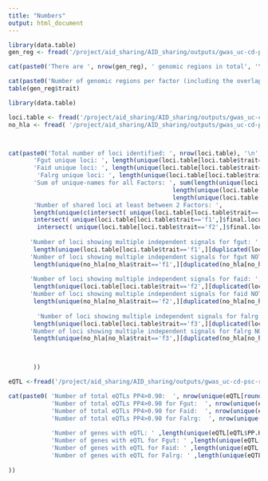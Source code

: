 ```yaml
---
title: "Numbers"
output: html_document
---
```



```r
library(data.table)
gen_reg <- fread('/project/aid_sharing/AID_sharing/outputs/gwas_uc-cd-psc-ra-sle-t1d-jia-asthma-derma/08_genes_and_pathways/factor_loci_moloc_closest_gene_info.txt', data.table = F) 

cat(paste0('There are ', nrow(gen_reg), ' genomic regions in total', '\n'))

cat(paste0('Number of genomic regions per factor (including the overlapping ones)'))
table(gen_reg$trait)


```


```r
library(data.table)

loci.table <- fread('/project/aid_sharing/AID_sharing/outputs/gwas_uc-cd-psc-ra-sle-t1d-jia-asthma-derma/08_genes_and_pathways_conditional/loci_table_names_nicola_genes.csv', data.table = F) 
no_hla <- fread( '/project/aid_sharing/AID_sharing/outputs/gwas_uc-cd-psc-ra-sle-t1d-jia-asthma-derma/08_genes_and_pathways_conditional/loci_table_names_nicola_genes_no_HLA.csv', data.table=F)



cat(paste0('Total number of loci identified: ', nrow(loci.table), '\n',
       'Fgut unique loci: ', length(unique(loci.table[loci.table$trait=='f1',]$final.locus)), '\n',
       'Faid unique loci: ', length(unique(loci.table[loci.table$trait=='f2',]$final.locus)), '\n',
        'Falrg unique loci: ', length(unique(loci.table[loci.table$trait=='f3',]$final.locus)), '\n',
       'Sum of unique-names for all Factors: ', sum(length(unique(loci.table[loci.table$trait=='f1',]$final.locus)), 
                                              length(unique(loci.table[loci.table$trait=='f2',]$final.locus)), 
                                              length(unique(loci.table[loci.table$trait=='f3',]$final.locus))), '\n', 
       'Number of shared loci at least between 2 Factors: ', 
       length(unique(c(intersect( unique(loci.table[loci.table$trait=='f1',]$final.locus), unique(loci.table[loci.table$trait=='f2',]$final.locus) ),
       intersect( unique(loci.table[loci.table$trait=='f1',]$final.locus), unique(loci.table[loci.table$trait=='f3',]$final.locus) ),
        intersect( unique(loci.table[loci.table$trait=='f2',]$final.locus), unique(loci.table[loci.table$trait=='f3',]$final.locus) )))), '\n', '\n',
                                                        
      'Number of loci showing multiple independent signals for fgut: ', #f1
       length(unique(loci.table[loci.table$trait=='f1',][duplicated(loci.table[loci.table$trait=='f1',]$final.locus),]$final.locus)), '\n',
      'Number of loci showing multiple independent signals for fgut NOT in HLA: ', 
       length(unique(no_hla[no_hla$trait=='f1',][duplicated(no_hla[no_hla$trait=='f1',]$final.locus),]$final.locus)), '\n', '\n',
      
      'Number of loci showing multiple independent signals for faid: ', #f1
       length(unique(loci.table[loci.table$trait=='f2',][duplicated(loci.table[loci.table$trait=='f2',]$final.locus),]$final.locus)) ,'\n',
      'Number of loci showing multiple independent signals for faid NOT in HLA: ', 
       length(unique(no_hla[no_hla$trait=='f2',][duplicated(no_hla[no_hla$trait=='f2',]$final.locus),]$final.locus)), '\n', '\n',
      
        'Number of loci showing multiple independent signals for falrg: ', #f1
       length(unique(loci.table[loci.table$trait=='f3',][duplicated(loci.table[loci.table$trait=='f3',]$final.locus),]$final.locus)) ,'\n',
      'Number of loci showing multiple independent signals for falrg NOT in HLA: ', 
       length(unique(no_hla[no_hla$trait=='f3',][duplicated(no_hla[no_hla$trait=='f3',]$final.locus),]$final.locus)), '\n'

    

       ))

```

```r
eQTL <-fread('/project/aid_sharing/AID_sharing/outputs/gwas_uc-cd-psc-ra-sle-t1d-jia-asthma-derma/plots/supplementary/supplementary_tables/Supplementary_table_4_eQTL_results.csv')

cat(paste0( 'Number of total eQTLs PP4>0.90:  ', nrow(unique(eQTL[round(eQTL$PP.H4.ABF,2)>0.90,])), '\n', 
            'Number of total eQTLs PP4>0.90 for Fgut:  ', nrow(unique(eQTL[round(eQTL$PP.H4.ABF,2)>0.90 & eQTL$TRAIT_1=='Fgut',])), '\n',
            'Number of total eQTLs PP4>0.90 for Faid:  ', nrow(unique(eQTL[round(eQTL$PP.H4.ABF,2)>0.90 & eQTL$TRAIT_1=='Faid',])), '\n',
            'Number of total eQTLs PP4>0.90 for Falrg:  ', nrow(unique(eQTL[round(eQTL$PP.H4.ABF,2)>0.90 & eQTL$TRAIT_1=='Falrg',])), '\n', '\n',
            
            'Number of genes with eQTL: ' ,length(unique(eQTL[eQTL$PP.H4.ABF>0.90 ,]$TRAIT_2)), '\n', 
            'Number of genes with eQTL for Fgut: ' ,length(unique(eQTL[round(eQTL$PP.H4.ABF,2)>0.90 & eQTL$TRAIT_1=='Fgut' ,]$TRAIT_2)), '\n',
            'Number of genes with eQTL for Faid: ' ,length(unique(eQTL[round(eQTL$PP.H4.ABF,2)>0.90 & eQTL$TRAIT_1=='Faid' ,]$TRAIT_2)), '\n',
            'Number of genes with eQTL for Falrg: ' ,length(unique(eQTL[round(eQTL$PP.H4.ABF,2)>0.90 & eQTL$TRAIT_1=='Falrg' ,]$TRAIT_2))
                                                                
))



```

















